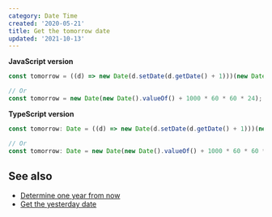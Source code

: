 ```yaml
---
category: Date Time
created: '2020-05-21'
title: Get the tomorrow date
updated: '2021-10-13'
---
```


**JavaScript version**

```js tomorrow.js
const tomorrow = ((d) => new Date(d.setDate(d.getDate() + 1)))(new Date());

// Or
const tomorrow = new Date(new Date().valueOf() + 1000 * 60 * 60 * 24);
```

**TypeScript version**

```ts tomorrow.ts
const tomorrow: Date = ((d) => new Date(d.setDate(d.getDate() + 1)))(new Date());

// Or
const tomorrow: Date = new Date(new Date().valueOf() + 1000 * 60 * 60 * 24);
```

## See also

-   [Determine one year from now](https://phuoc.ng/collection/1-loc/determine-one-year-from-now/)
-   [Get the yesterday date](https://phuoc.ng/collection/1-loc/get-the-yesterday-date/)
